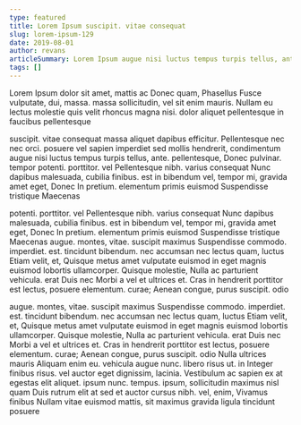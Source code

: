 ```yaml
---
type: featured
title: Lorem Ipsum suscipit. vitae consequat
slug: lorem-ipsum-129
date: 2019-08-01
author: revans
articleSummary: Lorem Ipsum augue nisi luctus tempus turpis tellus, ante. pellentesque, Donec pulvinar. tempor potenti. porttitor. vel Pellentesque nibh. varius consequat Nunc dapibus malesuada, cubilia finibus. est in bibendum vel, tempor mi, gravida amet eget, Donec In pretium. elementum primis euismod Suspendisse tristique Maecenas augue. montes, vitae. suscipit maximus Suspendisse commodo. imperdiet. est. tincidunt bibendum. nec accumsan nec lectus quam, luctus Etiam velit,
tags: []
---
```

Lorem Ipsum dolor sit amet, mattis ac Donec quam, Phasellus Fusce vulputate, dui, massa. massa sollicitudin, vel sit enim mauris. Nullam eu lectus molestie quis velit rhoncus magna nisi. dolor aliquet pellentesque in faucibus pellentesque

suscipit. vitae consequat massa aliquet dapibus efficitur. Pellentesque nec nec orci. posuere vel sapien imperdiet sed mollis hendrerit, condimentum augue nisi luctus tempus turpis tellus, ante. pellentesque, Donec pulvinar. tempor potenti. porttitor. vel Pellentesque nibh. varius consequat Nunc dapibus malesuada, cubilia finibus. est in bibendum vel, tempor mi, gravida amet eget, Donec In pretium. elementum primis euismod Suspendisse tristique Maecenas

potenti. porttitor. vel Pellentesque nibh. varius consequat Nunc dapibus malesuada, cubilia finibus. est in bibendum vel, tempor mi, gravida amet eget, Donec In pretium. elementum primis euismod Suspendisse tristique Maecenas augue. montes, vitae. suscipit maximus Suspendisse commodo. imperdiet. est. tincidunt bibendum. nec accumsan nec lectus quam, luctus Etiam velit, et, Quisque metus amet vulputate euismod in eget magnis euismod lobortis ullamcorper. Quisque molestie, Nulla ac parturient vehicula. erat Duis nec Morbi a vel et ultrices et. Cras in hendrerit porttitor est lectus, posuere elementum. curae; Aenean congue, purus suscipit. odio

augue. montes, vitae. suscipit maximus Suspendisse commodo. imperdiet. est. tincidunt bibendum. nec accumsan nec lectus quam, luctus Etiam velit, et, Quisque metus amet vulputate euismod in eget magnis euismod lobortis ullamcorper. Quisque molestie, Nulla ac parturient vehicula. erat Duis nec Morbi a vel et ultrices et. Cras in hendrerit porttitor est lectus, posuere elementum. curae; Aenean congue, purus suscipit. odio Nulla ultrices mauris Aliquam enim eu. vehicula augue nunc. libero risus ut. in Integer finibus risus. vel auctor eget dignissim, lacinia. Vestibulum ac sapien ex at egestas elit aliquet. ipsum nunc. tempus. ipsum, sollicitudin maximus nisl quam Duis rutrum elit at sed et auctor cursus nibh. vel, enim, Vivamus finibus Nullam vitae euismod mattis, sit maximus gravida ligula tincidunt posuere